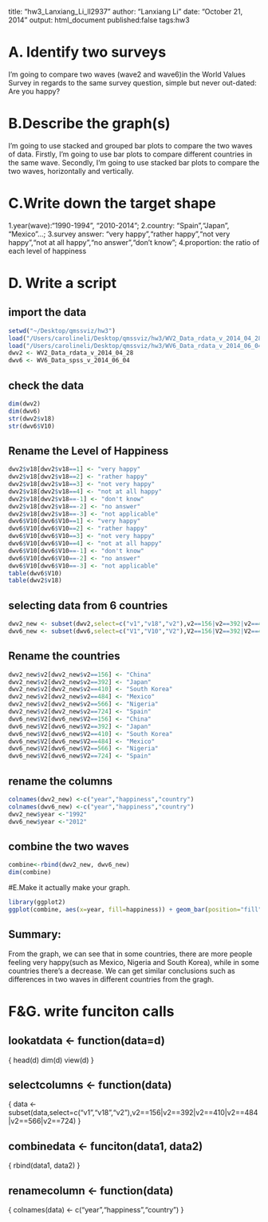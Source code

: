 
title: "hw3_Lanxiang_Li_ll2937"
author: "Lanxiang Li"
date: "October 21, 2014"
output: html_document
published:false
tags:hw3

# A. Identify two surveys
I'm going to compare two waves (wave2 and wave6)in the World Values Survey in regards to the same survey question, simple but never out-dated:
Are you happy?

# B.Describe the graph(s)
I'm going to use stacked and grouped bar plots to compare the two waves of data.
Firstly, I'm going to use bar plots to compare different countries in the same wave.
Secondly, I'm going to use stacked bar plots to compare the two waves, horizontally and vertically.

# C.Write down the target shape
1.year(wave):"1990-1994", "2010-2014";
2.country: "Spain","Japan", "Mexico"...;
3.survey answer: "very happy","rather happy","not very happy","not at all happy","no answer","don't know";
4.proportion: the ratio of each level of happiness 

# D. Write a script

## import the data
```r
setwd("~/Desktop/qmssviz/hw3")
load("/Users/carolineli/Desktop/qmssviz/hw3/WV2_Data_rdata_v_2014_04_28.rdata")
load("/Users/carolineli/Desktop/qmssviz/hw3/WV6_Data_rdata_v_2014_06_04.rdata")
dwv2 <- WV2_Data_rdata_v_2014_04_28
dwv6 <- WV6_Data_spss_v_2014_06_04
```

## check the data
```r
dim(dwv2)
dim(dwv6)
str(dwv2$v18)
str(dwv6$V10)
```

## Rename the Level of Happiness
```r
dwv2$v18[dwv2$v18==1] <- "very happy"
dwv2$v18[dwv2$v18==2] <- "rather happy"
dwv2$v18[dwv2$v18==3] <- "not very happy"
dwv2$v18[dwv2$v18==4] <- "not at all happy"
dwv2$v18[dwv2$v18==-1] <- "don't know"
dwv2$v18[dwv2$v18==-2] <- "no answer"
dwv2$v18[dwv2$v18==-3] <- "not applicable"
dwv6$V10[dwv6$V10==1] <- "very happy"
dwv6$V10[dwv6$V10==2] <- "rather happy"
dwv6$V10[dwv6$V10==3] <- "not very happy"
dwv6$V10[dwv6$V10==4] <- "not at all happy"
dwv6$V10[dwv6$V10==-1] <- "don't know"
dwv6$V10[dwv6$V10==-2] <- "no answer"
dwv6$V10[dwv6$V10==-3] <- "not applicable"
table(dwv6$V10)
table(dwv2$v18)
```

## selecting data from 6 countries
```r
dwv2_new <- subset(dwv2,select=c("v1","v18","v2"),v2==156|v2==392|v2==410|v2==484|v2==566|v2==724)
dwv6_new <- subset(dwv6,select=c("V1","V10","V2"),V2==156|V2==392|V2==410|V2==484|V2==566|V2==724)
```

## Rename the countries
```r
dwv2_new$v2[dwv2_new$v2==156] <- "China"
dwv2_new$v2[dwv2_new$v2==392] <- "Japan"
dwv2_new$v2[dwv2_new$v2==410] <- "South Korea"
dwv2_new$v2[dwv2_new$v2==484] <- "Mexico"
dwv2_new$v2[dwv2_new$v2==566] <- "Nigeria"
dwv2_new$v2[dwv2_new$v2==724] <- "Spain"
dwv6_new$V2[dwv6_new$V2==156] <- "China"
dwv6_new$V2[dwv6_new$V2==392] <- "Japan"
dwv6_new$V2[dwv6_new$V2==410] <- "South Korea"
dwv6_new$V2[dwv6_new$V2==484] <- "Mexico"
dwv6_new$V2[dwv6_new$V2==566] <- "Nigeria"
dwv6_new$V2[dwv6_new$V2==724] <- "Spain"
```

## rename the columns
```r
colnames(dwv2_new) <-c("year","happiness","country")
colnames(dwv6_new) <-c("year","happiness","country")
dwv2_new$year <-"1992"
dwv6_new$year <-"2012"
```


## combine the two waves
```r
combine<-rbind(dwv2_new, dwv6_new)
dim(combine)
```

#E.Make it actually make your graph.
```r
library(ggplot2)
ggplot(combine, aes(x=year, fill=happiness)) + geom_bar(position="fill", binwidth=40) + facet_wrap(~country) + xlab("year") + ylab("happiness") + ggtitle("Comparison of happiness in different countries in 1992 and 2012") + scale_fill_discrete(name="proportion of\nhappiness")
```

## Summary:
From the graph, we can see that in some countries, there are more people feeling very happy(such as Mexico, Nigeria and South Korea), while in some countries there's a decrease. We can get similar conclusions such as differences in two waves in different countries from the gragh. 

# F&G. write funciton calls

## lookatdata <- function(data=d)
{
head(d)
dim(d)
view(d)
}

## selectcolumns <- function(data) 
{
data <- subset(data,select=c("v1","v18","v2"),v2==156|v2==392|v2==410|v2==484|v2==566|v2==724)
}

## combinedata <- funciton(data1, data2)
{
rbind(data1, data2)
}

## renamecolumn <- function(data)
{
colnames(data) <- c("year","happiness","country")
}


